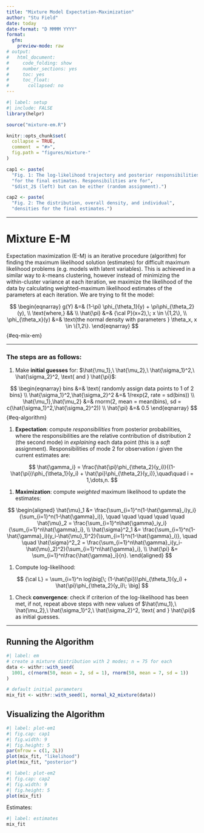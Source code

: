 ```yaml
---
title: "Mixture Model Expectation-Maximization"
author: "Stu Field"
date: today
date-format: "D MMMM YYYY"
format:
  gfm:
    preview-mode: raw
# output:
#   html_document:
#     code_folding: show
#     number_sections: yes
#     toc: yes
#     toc_float:
#       collapsed: no
---
```


```r
#| label: setup
#| include: FALSE 
library(helpr)

source("mixture-em.R")

knitr::opts_chunk$set(
  collapse = TRUE,
  comment  = "#>",
  fig.path = "figures/mixture-"
)

cap1 <- paste(
  "Fig. 1: The log-likelihood trajectory and posterior responsibilities",
  "for the final estimates. Responsibilities are for",
  "$dist_2$ (left) but can be either (random assignment).")

cap2 <- paste(
  "Fig. 2: The distribution, overall density, and individual",
  "densities for the final estimates.")
```


---------


# Mixture E-M

Expectation maximization (E-M) is an iterative procedure (algorithm) for
finding the maximum likelihood solution (estimates) for difficult maximum
likelihood problems (e.g. models with latent variables). This is achieved
in a similar way to *k*-means clustering, however instead of minimizing
the within-cluster variance at each iteration, we maximize the likelihood
of the data by calculating weighted-maximum likelihood estimates of the
parameters at each iteration. We are trying to fit the model:

$$
\begin{eqnarray}
g(Y) &=& (1-\pi) \phi_{\theta_1}(y) + \pi\phi_{\theta_2}(y), \\
\text{where,} && \\
\hat{\pi} &=& {\cal P}(x=2),\; x \in \{1,2\}, \\
\phi_{\theta_x}(y) &=& \text{the normal density with parameters } \theta_x, x \in \{1,2\}.
\end{eqnarray}
$$ {#eq-mix-em}

-------

### The steps are as follows:

1. Make **initial guesses** for:
$\hat{\mu_1},\ \hat{\mu_2},\ \hat{\sigma_1}^2,\ \hat{\sigma_2}^2, \text{ and } \hat{\pi}$:

$$
\begin{eqnarray}
  bins &=& \text{ randomly assign data points to 1 of 2 bins} \\
  \hat{\sigma_1}^2,\hat{\sigma_2}^2 &=& 1/rexp(2, rate = sd(bins)) \\
  \hat{\mu_1},\hat{\mu_2} &=& rnorm(2, mean = mean(bins), sd = c(\hat{\sigma_1}^2,\hat{\sigma_2}^2)) \\
  \hat{\pi} &=& 0.5
\end{eqnarray}
$$ {#eq-algorithm}

1. **Expectation**: compute _responsibilities_ from posterior probabilities,
where the responsibilities are the relative contribution of distribution 2
(the second mode) in _explaining_ each data point (this is a _soft_ assignment).
Responsibilities of mode 2 for observation $i$ given the current estimates are:

$$
\hat{\gamma_i} = \frac{\hat{\pi}\phi_{\theta_2}(y_i)}{(1-\hat{\pi})\phi_{\theta_1}(y_i) + \hat{\pi}\phi_{\theta_2}(y_i)},\quad\quad i = 1,\dots,n.
$$

1. **Maximization**: compute _weighted_ maximum likelihood to update the estimates:

$$
\begin{aligned}
\hat{\mu}_1 &= \frac{\sum_{i=1}^n(1-\hat{\gamma}_i)y_i}{\sum_{i=1}^n(1-\hat{\gamma}_i)},
\quad \quad \quad \quad \quad
\hat{\mu}_2 = \frac{\sum_{i=1}^n\hat{\gamma}_iy_i}{\sum_{i=1}^n\hat{\gamma}_i}, \\
\hat{\sigma}^2_1 &= \frac{\sum_{i=1}^n(1-\hat{\gamma}_i)(y_i-\hat{\mu}_1)^2}{\sum_{i=1}^n(1-\hat{\gamma}_i)},
\quad \quad 
\hat{\sigma}^2_2 = \frac{\sum_{i=1}^n\hat{\gamma}_i(y_i-\hat{\mu}_2)^2}{\sum_{i=1}^n\hat{\gamma}_i}, \\
\hat{\pi} &= \sum_{i=1}^n\frac{\hat{\gamma}_i}{n}.
\end{aligned}
$$

1. Compute log-likelihood:

$$
{\cal L} = \sum_{i=1}^n log\big[\; (1-\hat{\pi})\phi_{\theta_1}(y_i) + \hat{\pi}\phi_{\theta_2}(y_i)\; \big]
$$

1. Check **convergence**: check if criterion of the log-likelihood has been met,
if not, repeat above steps with new values of
$\hat{\mu_1},\ \hat{\mu_2},\ \hat{\sigma_1}^2,\ \hat{\sigma_2}^2, \text{ and } \hat{\pi}$
as initial guesses.
	
	
------


## Running the Algorithm

```r
#| label: em
# create a mixture distribution with 2 modes; n = 75 for each
data <- withr::with_seed(
  1001, c(rnorm(50, mean = 2, sd = 1), rnorm(50, mean = 7, sd = 1))
)

# default initial parameters
mix_fit <- withr::with_seed(1, normal_k2_mixture(data))
```


## Visualizing the Algorithm

```r
#| label: plot-em1
#| fig.cap: cap1
#| fig.width: 9
#| fig.height: 5
par(mfrow = c(1, 2L))
plot(mix_fit, "likelihood")
plot(mix_fit, "posterior")
```

```r
#| label: plot-em2
#| fig.cap: cap2
#| fig.width: 9
#| fig.height: 5
plot(mix_fit)
```


Estimates:

```r
#| label: estimates
mix_fit
```

